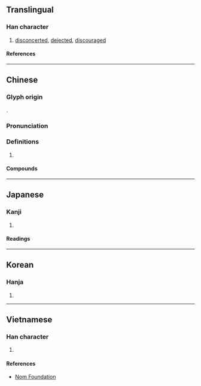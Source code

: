 {{character info}}
==Translingual==

===Han character===
{{Han char|rn=61|rad=心|as=08|sn=11|four=97020|canj=PBTV|ids=⿰忄罔}}

# [[disconcerted]], [[dejected]], [[discouraged]]

====References====
{{Han ref|kx=0391.060|dkj=10809|dj=0725.180|hdz=42315.120|uh=60D8}}

----

==Chinese==
{{zh-forms}}

===Glyph origin===
{{Han etym}}
{{Han compound|心|罔|c1=s|c2=p|t1=heart|ls=psc}}.

===Pronunciation===
{{zh-pron
|m=wǎng
|c=mong5
|mn=bòng
|mc=y
|oc=y
|cat=
}}

===Definitions===
{{zh-hanzi}}

# {{rfdef|zh}}

====Compounds====
{{zh-der|悵惘|悽惘|惘惘|惘然|惘然如失|惘然若失|惘若有失|迷惘|惝惘|怳惘|恍惘}}

----

==Japanese==

===Kanji===
{{ja-kanji|grade=|rs=心08}}

# {{rfdef|ja|sort=心08}}

====Readings====
{{ja-readings
|goon=もう
|kanon=ぼう
|kun=あき-れる
}}

----

==Korean==

===Hanja===
{{ko-hanja|망}}

# {{rfdef|ko|sort=心08}}

----

==Vietnamese==

===Han character===
{{vi-readings|rs=心08|reading=võng}}

# {{rfdef|vi|sort=心08}}

====References====
* [http://nomfoundation.org/common/nom_details.php?codepoint=60d8 Nom Foundation]